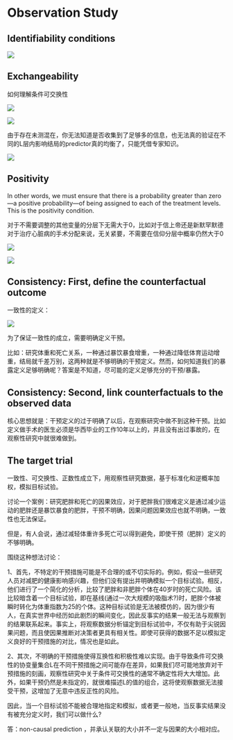# Observation Study

## Identifiability conditions

![](images/clipboard-2264430866.png)

## Exchangeability

如何理解条件可交换性

![](images/clipboard-1498283511.png)

![](images/clipboard-2228293935.png)

由于存在未测混在，你无法知道是否收集到了足够多的信息，也无法真的验证在不同的L层内影响结局的predictor真的均衡了，只能凭借专家知识。

![](images/clipboard-3128234180.png)

## Positivity

In other words, we must ensure that there is a probability greater than zero—a positive probability—of being assigned to each of the treatment levels. This is the positivity condition.

对于不需要调整的其他变量的分层下无需大于0，比如对于信上帝还是新默罕默德对于治疗心脏病的手术分配来说，无关紧要，不需要在信仰分层中概率仍然大于0

![](images/clipboard-1868376496.png)

![](images/clipboard-605171185.png)

## Consistency: First, define the counterfactual outcome

一致性的定义：

![](images/clipboard-4106413790.png)

为了保证一致性的成立，需要明确定义干预。

比如：研究体重和死亡关系，一种通过暴饮暴食增重，一种通过降低体育运动增重，结局就千差万别，这两种就是不够明确的干预定义。然而，如何知道我们的暴露定义足够明确呢？答案是不知道，尽可能的定义足够充分的干预/暴露。

## Consistency: Second, link counterfactuals to the observed data

核心思想就是：干预定义的过于明确了以后，在观察研究中做不到这种干预。比如定义做手术的医生必须是华西毕业的工作10年以上的，并且没有出过事故的，在观察性研究中就很难做到。

## The target trial

一致性、可交换性、正数性成立下，用观察性研究数据，基于标准化和逆概率加权，模拟目标试验。

讨论一个案例：研究肥胖和死亡的因果效应，对于肥胖我们很难定义是通过减少运动的肥胖还是暴饮暴食的肥胖，干预不明确，因果问题因果效应也就不明确，一致性也无法保证。

但是，有人会说，通过减轻体重许多死亡可以得到避免，即使干预（肥胖）定义的不够明确。

围绕这种想法讨论：

1、首先，不特定的干预措施可能是不合理的或不切实际的。例如，假设一些研究人员对减肥的健康影响感兴趣，但他们没有提出并明确模拟一个目标试验。相反，他们进行了一个简化的分析，比较了肥胖和非肥胖个体在40岁时的死亡风险。该比较暗含着一个目标试验，即在基线(通过一次大规模的吸脂术?)时，肥胖个体被瞬时转化为体重指数为25的个体。这种目标试验是无法被模仿的，因为很少有人，在真实世界中经历如此剧烈的瞬间变化，因此反事实的结果一般无法与观察到的结果联系起来。事实上，将观察数据分析锚定到目标试验中，不仅有助于尖锐因果问题，而且使因果推断对决策者更具有相关性。即使可获得的数据不足以模拟定义良好的干预措施的对比，情况也是如此。

2、其次，不明确的干预措施使得互换性和积极性难以实现。由于导致条件可交换性的协变量集合L在不同干预措施之间可能存在差异，如果我们尽可能地放弃对干预措施的刻画，观察性研究中关于条件可交换性的通常不确定性将大大增加。此外，如果干预仍然是未指定的，就很难描述L的值的组合，这将使观察数据无法接受干预，这增加了无意中违反正性的风险。

因此，当一个目标试验不能被合理地指定和模拟，或者更一般地，当反事实结果没有被充分定义时，我们可以做什么?

答：non-causal prediction ，并承认关联的大小并不一定与因果的大小相对应。
